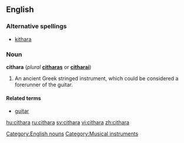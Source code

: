 ==English==

===Alternative spellings===
*[[kithara]]

===Noun===
'''cithara''' (''plural'' '''[[citharas]]''' or '''[[citharai]]''')

# An ancient Greek stringed instrument, which could be considered a forerunner of the guitar.  

====Related terms====
* [[guitar]]

[[Category:English nouns]]
[[Category:Musical instruments]]

[[hu:cithara]]
[[ru:cithara]]
[[sv:cithara]]
[[vi:cithara]]
[[zh:cithara]]